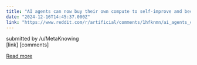 ```yaml
---
title: "AI agents can now buy their own compute to self-improve and become self-sufficient"
date: "2024-12-16T14:45:37.000Z"
link: "https://www.reddit.com/r/artificial/comments/1hfknmn/ai_agents_can_now_buy_their_own_compute_to/"
---
```


submitted by    /u/MetaKnowing  
 [link]   [comments]

[Read more](https://www.reddit.com/r/artificial/comments/1hfknmn/ai_agents_can_now_buy_their_own_compute_to/)

